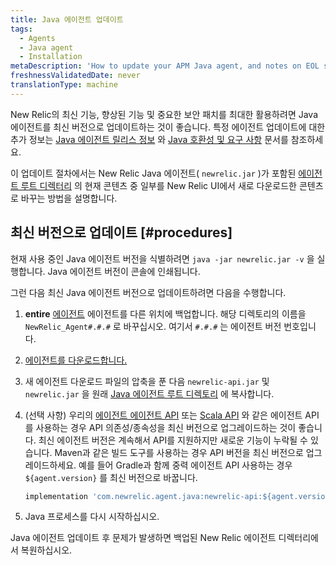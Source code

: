 ```yaml
---
title: Java 에이전트 업데이트
tags:
  - Agents
  - Java agent
  - Installation
metaDescription: 'How to update your APM Java agent, and notes on EOL support for early agent versions.'
freshnessValidatedDate: never
translationType: machine
---
```


New Relic의 최신 기능, 향상된 기능 및 중요한 보안 패치를 최대한 활용하려면 Java 에이전트를 최신 버전으로 업데이트하는 것이 좋습니다. 특정 에이전트 업데이트에 대한 추가 정보는 [Java 에이전트 릴리스 정보](/docs/release-notes/agent-release-notes/java-release-notes) 와 [Java 호환성 및 요구 사항](/docs/apm/agents/java-agent/getting-started/compatibility-requirements-java-agent) 문서를 참조하세요.

이 업데이트 절차에서는 New Relic Java 에이전트( `newrelic.jar` )가 포함된 [에이전트 루트 디렉터리](/docs/agents/manage-apm-agents/troubleshooting/find-agent-root-directory#java-agent) 의 현재 콘텐츠 중 일부를 New Relic UI에서 새로 다운로드한 콘텐츠로 바꾸는 방법을 설명합니다.

## 최신 버전으로 업데이트 [#procedures]

현재 사용 중인 Java 에이전트 버전을 식별하려면 `java -jar newrelic.jar -v` 을 실행합니다. Java 에이전트 버전이 콘솔에 인쇄됩니다.

그런 다음 최신 Java 에이전트 버전으로 업데이트하려면 다음을 수행합니다.

1. <DNT>**entire**</DNT> [에이전트](/docs/agents/manage-apm-agents/troubleshooting/find-agent-root-directory#java-agent) 에이전트를 다른 위치에 백업합니다. 해당 디렉토리의 이름을 `NewRelic_Agent#.#.#` 로 바꾸십시오. 여기서 `#.#.#` 는 에이전트 버전 번호입니다.

2. [에이전트를 다운로드합니다.](/docs/release-notes/agent-release-notes/java-release-notes)

3. 새 에이전트 다운로드 파일의 압축을 푼 다음 `newrelic-api.jar` 및 `newrelic.jar` 을 원래 [Java 에이전트 루트 디렉토리](/docs/agents/manage-apm-agents/troubleshooting/find-agent-root-directory#java-agent) 에 복사합니다.

4. (선택 사항) 우리의 [에이전트 에이전트 API](/docs/apm/agents/java-agent/api-guides/guide-using-java-agent-api/) 또는 [Scala API](/docs/apm/agents/java-agent/frameworks/scala-installation-java/#using-the-scala-api) 와 같은 에이전트 API를 사용하는 경우 API 의존성/종속성을 최신 버전으로 업그레이드하는 것이 좋습니다. 최신 에이전트 버전은 계속해서 API를 지원하지만 새로운 기능이 누락될 수 있습니다. Maven과 같은 빌드 도구를 사용하는 경우 API 버전을 최신 버전으로 업그레이드하세요. 예를 들어 Gradle과 함께 중력 에이전트 API 사용하는 경우 `${agent.version}` 를 최신 버전으로 바꿉니다.

   ```groovy
   implementation 'com.newrelic.agent.java:newrelic-api:${agent.version}'
   ```

5. Java 프로세스를 다시 시작하십시오.

Java 에이전트 업데이트 후 문제가 발생하면 백업된 New Relic 에이전트 디렉터리에서 복원하십시오.
